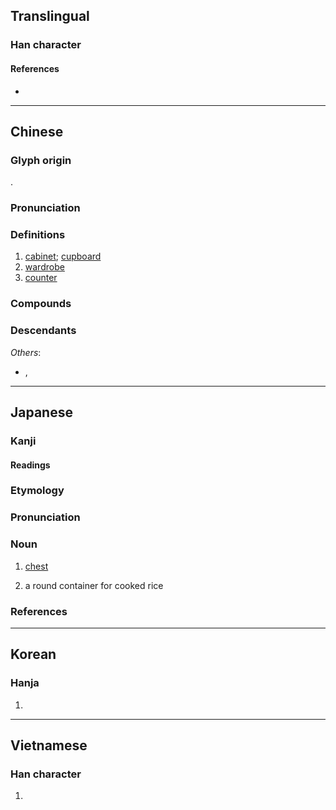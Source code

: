 {{also|柜}}
{{character info}}
==Translingual==

===Han character===
{{Han char|rn=75|rad=木|as=14|sn=18|four=41918|canj=DSLC|ids=⿰木匱}}

====References====
* {{Han ref|kx=0559.120|dkj=15757|dj=0948.270|hdz=21307.070|uh=6AC3}}

----

==Chinese==
{{zh-forms|s=柜}}
{{zh-wp}}

===Glyph origin===
{{Han etym}}
{{Han compound|木|匱|c1=s|c2=p|t1=wooden|t2=box|ls=psc}}.

===Pronunciation===
{{zh-pron
|m=guì
|m-s=gui4
|c=gwai6
|c-t=
|g=
|h=pfs=khui
|j=gui3
|md=gôi
|mda=Cdo gôi.ogg
|mn=kūi
|mn-t=guin7
|w=3gue,3jjy
|w_note=3jjy - dated
|x=
|mc=y
|oc=y
|cat=n
}}

===Definitions===
{{zh-hanzi}}

# [[cabinet]]; [[cupboard]]
# [[wardrobe]]
# [[counter]]

===Compounds===
{{zh-der|櫃檯|鞋櫃|雪櫃|衣櫃|櫥櫃|櫃子|書櫃|碗櫃|小櫃|壁櫃|貨櫃|冰櫃|出櫃|裝櫃|電櫃|立櫃|專櫃|掌櫃|寄物櫃|置物櫃|床頭櫃|保險櫃|檔案櫃|大掌櫃|電視櫃|快餐櫃|翻箱倒櫃|金櫃|酒櫃|自動櫃員機|甩手掌櫃|約櫃|食物櫃|衣物櫃|儲物櫃|櫃員|櫃員機|光碟櫃|五斗櫃|內掌櫃的|二櫃|欄櫃|櫃坊賭局|攔櫃|櫃櫥|櫃檯委託|櫃臺|櫃房|押櫃|水櫃|櫃面兒|櫃身子|櫃上|鐵櫃|羅櫃|黃金入櫃|頭櫃|錢櫃|銀櫃|貨櫃船|腰櫃|站櫃臺}}

===Descendants===
{{CJKV|||궤|quỹ}}
''Others'':
* {{desc|vi|bor=1|cũi|t=[[cage]]}}, {{vi-l|quầy|櫃|counter}}

----

==Japanese==

===Kanji===
{{ja-kanji|grade=|rs=木14}}

====Readings====
{{ja-readings
|goon=ぎ
|kanon=き
|kun=ひつ-
}}

===Etymology===
{{wikipedia|lang=ja}}
{{ja-kanjitab|ひつ|yomi=k}}
{{rfe|ja}}

===Pronunciation===
{{ja-pron|yomi=k|ひつ|acc=0|acc_ref=DJR}}

===Noun===
{{ja-noun|ひつ}}

# [[chest]] {{gloss|container}}
# {{ja-def|御櫃}} a round container for cooked rice

===References===
<references/>

----

==Korean==

===Hanja===
{{ko-hanja|hangeul=궤|eumhun=|rv=gwe|mr=kwe|y=kwey}}

# {{rfdef|ko|sort=木14}}

----

==Vietnamese==

===Han character===
{{vi-readings|reading=cũi, quĩ, quầy, quỹ|rs=木14}}

# {{rfdef|vi|sort=木14}}
